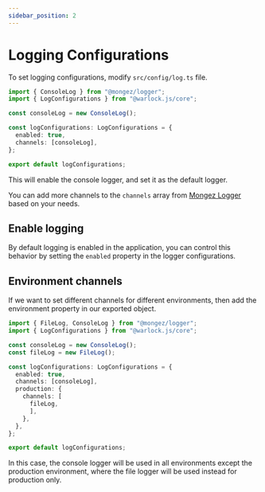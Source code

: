 ```yaml
---
sidebar_position: 2
---
```


# Logging Configurations

To set logging configurations, modify `src/config/log.ts` file.

```ts title="src/config/log.ts"
import { ConsoleLog } from "@mongez/logger";
import { LogConfigurations } from "@warlock.js/core";

const consoleLog = new ConsoleLog();

const logConfigurations: LogConfigurations = {
  enabled: true,
  channels: [consoleLog],
};

export default logConfigurations;
```

This will enable the console logger, and set it as the default logger.

You can add more channels to the `channels` array from [Mongez Logger](https://github.com/hassanzohdy/logger) based on your needs.

## Enable logging

By default logging is enabled in the application, you can control this behavior by setting the `enabled` property in the logger configurations.

## Environment channels

If we want to set different channels for different environments, then add the environment property in our exported object.

```ts title="src/config/log.ts"
import { FileLog, ConsoleLog } from "@mongez/logger";
import { LogConfigurations } from "@warlock.js/core";

const consoleLog = new ConsoleLog();
const fileLog = new FileLog();

const logConfigurations: LogConfigurations = {
  enabled: true,
  channels: [consoleLog],
  production: {
    channels: [
      fileLog,
      ],
    },
  },
};

export default logConfigurations;
```

In this case, the console logger will be used in all environments except the production environment, where the file logger will be used instead for production only.
